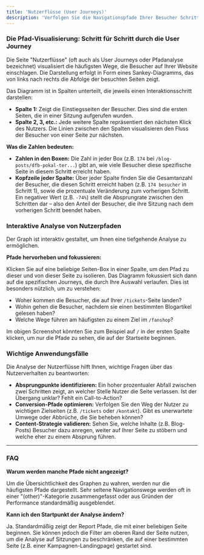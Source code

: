 ```yaml
---
title: 'Nutzerflüsse (User Journeys)'
description: 'Verfolgen Sie die Navigationspfade Ihrer Besucher Schritt für Schritt, um zu verstehen, wie sie mit Ihrer Website interagieren, wo sie abspringen und welche Inhalte am meisten fesseln.'
---
```


### Die Pfad-Visualisierung: Schritt für Schritt durch die User Journey

Die Seite "Nutzerflüsse" (oft auch als User Journeys oder Pfadanalyse bezeichnet) visualisiert die häufigsten Wege, die Besucher auf Ihrer Website einschlagen. Die Darstellung erfolgt in Form eines Sankey-Diagramms, das von links nach rechts die Abfolge der besuchten Seiten zeigt.


Das Diagramm ist in Spalten unterteilt, die jeweils einen Interaktionsschritt darstellen:

*   **Spalte 1:** Zeigt die Einstiegsseiten der Besucher. Dies sind die ersten Seiten, die in einer Sitzung aufgerufen wurden.
*   **Spalte 2, 3, etc.:** Jede weitere Spalte repräsentiert den nächsten Klick des Nutzers. Die Linien zwischen den Spalten visualisieren den Fluss der Besucher von einer Seite zur nächsten.

**Was die Zahlen bedeuten:**

*   **Zahlen in den Boxen:** Die Zahl in jeder Box (z.B. `174` bei `/blog-posts/dfb-pokal-ter...`) gibt an, wie viele Besucher diese spezifische Seite in diesem Schritt erreicht haben.
*   **Kopfzeile jeder Spalte:** Über jeder Spalte finden Sie die Gesamtanzahl der Besucher, die diesen Schritt erreicht haben (z.B. `174 besucher` in Schritt 1), sowie die prozentuale Veränderung zum vorherigen Schritt. Ein negativer Wert (z.B. `-74%`) stellt die Absprungrate zwischen den Schritten dar – also den Anteil der Besucher, die ihre Sitzung nach dem vorherigen Schritt beendet haben.

### Interaktive Analyse von Nutzerpfaden

Der Graph ist interaktiv gestaltet, um Ihnen eine tiefgehende Analyse zu ermöglichen.

**Pfade hervorheben und fokussieren:**

Klicken Sie auf eine beliebige Seiten-Box in einer Spalte, um den Pfad zu dieser und von dieser Seite zu isolieren. Das Diagramm fokussiert sich dann auf die spezifischen Journeys, die durch Ihre Auswahl verlaufen. Dies ist besonders nützlich, um zu verstehen:

*   Woher kommen die Besucher, die auf Ihrer `/tickets`-Seite landen?
*   Wohin gehen die Besucher, nachdem sie einen bestimmten Blogartikel gelesen haben?
*   Welche Wege führen am häufigsten zu einem Ziel im `/fanshop`?

Im obigen Screenshot könnten Sie zum Beispiel auf `/` in der ersten Spalte klicken, um nur die Pfade zu sehen, die auf der Startseite beginnen.

### Wichtige Anwendungsfälle

Die Analyse der Nutzerflüsse hilft Ihnen, wichtige Fragen über das Nutzerverhalten zu beantworten:

*   **Absprungpunkte identifizieren:** Ein hoher prozentualer Abfall zwischen zwei Schritten zeigt, an welcher Stelle Nutzer die Seite verlassen. Ist der Übergang unklar? Fehlt ein Call-to-Action?
*   **Conversion-Pfade optimieren:** Verfolgen Sie den Weg der Nutzer zu wichtigen Zielseiten (z.B. `/tickets` oder `/kontakt`). Gibt es unerwartete Umwege oder Abbrüche, die Sie beheben können?
*   **Content-Strategie validieren:** Sehen Sie, welche Inhalte (z.B. Blog-Posts) Besucher dazu anregen, weiter auf Ihrer Seite zu stöbern und welche eher zu einem Absprung führen.

---

### FAQ

**Warum werden manche Pfade nicht angezeigt?**

Um die Übersichtlichkeit des Graphen zu wahren, werden nur die häufigsten Pfade dargestellt. Sehr seltene Navigationswege werden oft in einer "(other)"-Kategorie zusammengefasst oder aus Gründen der Performance standardmäßig ausgeblendet.

**Kann ich den Startpunkt der Analyse ändern?**

Ja. Standardmäßig zeigt der Report Pfade, die mit einer beliebigen Seite beginnen. Sie können jedoch die Filter am oberen Rand der Seite nutzen, um die Analyse auf Sitzungen zu beschränken, die auf einer bestimmten Seite (z.B. einer Kampagnen-Landingpage) gestartet sind.